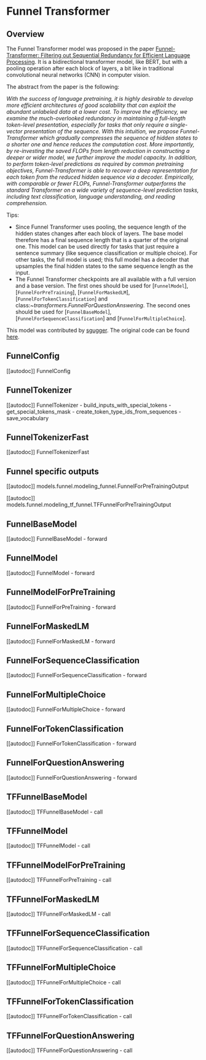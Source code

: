<!--Copyright 2020 The HuggingFace Team. All rights reserved.

Licensed under the Apache License, Version 2.0 (the "License"); you may not use this file except in compliance with
the License. You may obtain a copy of the License at

http://www.apache.org/licenses/LICENSE-2.0

Unless required by applicable law or agreed to in writing, software distributed under the License is distributed on
an "AS IS" BASIS, WITHOUT WARRANTIES OR CONDITIONS OF ANY KIND, either express or implied. See the License for the
specific language governing permissions and limitations under the License.
-->

# Funnel Transformer

## Overview

The Funnel Transformer model was proposed in the paper [Funnel-Transformer: Filtering out Sequential Redundancy for
Efficient Language Processing](https://arxiv.org/abs/2006.03236). It is a bidirectional transformer model, like
BERT, but with a pooling operation after each block of layers, a bit like in traditional convolutional neural networks
(CNN) in computer vision.

The abstract from the paper is the following:

*With the success of language pretraining, it is highly desirable to develop more efficient architectures of good
scalability that can exploit the abundant unlabeled data at a lower cost. To improve the efficiency, we examine the
much-overlooked redundancy in maintaining a full-length token-level presentation, especially for tasks that only
require a single-vector presentation of the sequence. With this intuition, we propose Funnel-Transformer which
gradually compresses the sequence of hidden states to a shorter one and hence reduces the computation cost. More
importantly, by re-investing the saved FLOPs from length reduction in constructing a deeper or wider model, we further
improve the model capacity. In addition, to perform token-level predictions as required by common pretraining
objectives, Funnel-Transformer is able to recover a deep representation for each token from the reduced hidden sequence
via a decoder. Empirically, with comparable or fewer FLOPs, Funnel-Transformer outperforms the standard Transformer on
a wide variety of sequence-level prediction tasks, including text classification, language understanding, and reading
comprehension.*

Tips:

- Since Funnel Transformer uses pooling, the sequence length of the hidden states changes after each block of layers.
  The base model therefore has a final sequence length that is a quarter of the original one. This model can be used
  directly for tasks that just require a sentence summary (like sequence classification or multiple choice). For other
  tasks, the full model is used; this full model has a decoder that upsamples the final hidden states to the same
  sequence length as the input.
- The Funnel Transformer checkpoints are all available with a full version and a base version. The first ones should be
  used for [`FunnelModel`], [`FunnelForPreTraining`],
  [`FunnelForMaskedLM`], [`FunnelForTokenClassification`] and
  class:*~transformers.FunnelForQuestionAnswering*. The second ones should be used for
  [`FunnelBaseModel`], [`FunnelForSequenceClassification`] and
  [`FunnelForMultipleChoice`].

This model was contributed by [sgugger](https://huggingface.co/sgugger). The original code can be found [here](https://github.com/laiguokun/Funnel-Transformer).


## FunnelConfig

[[autodoc]] FunnelConfig

## FunnelTokenizer

[[autodoc]] FunnelTokenizer
    - build_inputs_with_special_tokens
    - get_special_tokens_mask
    - create_token_type_ids_from_sequences
    - save_vocabulary

## FunnelTokenizerFast

[[autodoc]] FunnelTokenizerFast

## Funnel specific outputs

[[autodoc]] models.funnel.modeling_funnel.FunnelForPreTrainingOutput

[[autodoc]] models.funnel.modeling_tf_funnel.TFFunnelForPreTrainingOutput

## FunnelBaseModel

[[autodoc]] FunnelBaseModel
    - forward

## FunnelModel

[[autodoc]] FunnelModel
    - forward

## FunnelModelForPreTraining

[[autodoc]] FunnelForPreTraining
    - forward

## FunnelForMaskedLM

[[autodoc]] FunnelForMaskedLM
    - forward

## FunnelForSequenceClassification

[[autodoc]] FunnelForSequenceClassification
    - forward

## FunnelForMultipleChoice

[[autodoc]] FunnelForMultipleChoice
    - forward

## FunnelForTokenClassification

[[autodoc]] FunnelForTokenClassification
    - forward

## FunnelForQuestionAnswering

[[autodoc]] FunnelForQuestionAnswering
    - forward

## TFFunnelBaseModel

[[autodoc]] TFFunnelBaseModel
    - call

## TFFunnelModel

[[autodoc]] TFFunnelModel
    - call

## TFFunnelModelForPreTraining

[[autodoc]] TFFunnelForPreTraining
    - call

## TFFunnelForMaskedLM

[[autodoc]] TFFunnelForMaskedLM
    - call

## TFFunnelForSequenceClassification

[[autodoc]] TFFunnelForSequenceClassification
    - call

## TFFunnelForMultipleChoice

[[autodoc]] TFFunnelForMultipleChoice
    - call

## TFFunnelForTokenClassification

[[autodoc]] TFFunnelForTokenClassification
    - call

## TFFunnelForQuestionAnswering

[[autodoc]] TFFunnelForQuestionAnswering
    - call
